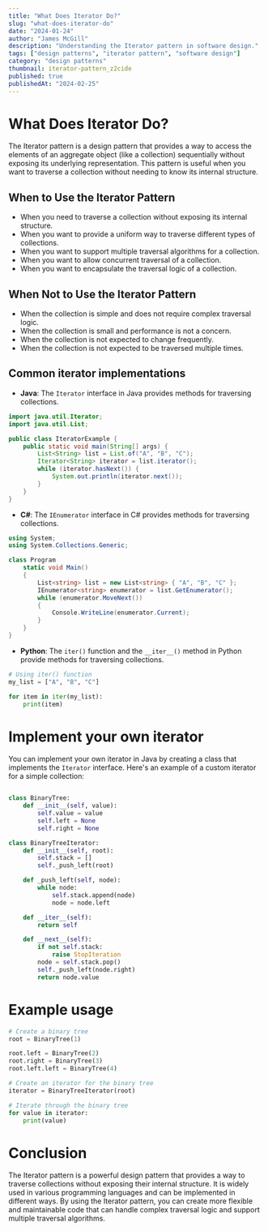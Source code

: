 ```yaml
---
title: "What Does Iterator Do?"
slug: "what-does-iterator-do"
date: "2024-01-24"
author: "James McGill"
description: "Understanding the Iterator pattern in software design."
tags: ["design patterns", "iterator pattern", "software design"]
category: "design patterns"
thumbnail: iterator-pattern_z2cide
published: true 
publishedAt: "2024-02-25"
---
```


# What Does Iterator Do?

The Iterator pattern is a design pattern that provides a way to access the elements of an aggregate object (like a collection) sequentially without exposing its underlying representation. This pattern is useful when you want to traverse a collection without needing to know its internal structure.

## When to Use the Iterator Pattern

- When you need to traverse a collection without exposing its internal structure.
- When you want to provide a uniform way to traverse different types of collections.
- When you want to support multiple traversal algorithms for a collection.
- When you want to allow concurrent traversal of a collection.
- When you want to encapsulate the traversal logic of a collection.

## When Not to Use the Iterator Pattern

- When the collection is simple and does not require complex traversal logic.
- When the collection is small and performance is not a concern.
- When the collection is not expected to change frequently.
- When the collection is not expected to be traversed multiple times.

## Common iterator implementations

- **Java**: The `Iterator` interface in Java provides methods for traversing collections.

```java
import java.util.Iterator;
import java.util.List;

public class IteratorExample {
    public static void main(String[] args) {
        List<String> list = List.of("A", "B", "C");
        Iterator<String> iterator = list.iterator();
        while (iterator.hasNext()) {
            System.out.println(iterator.next());
        }
    }
}
```

- **C#**: The `IEnumerator` interface in C# provides methods for traversing collections.

```csharp
using System;
using System.Collections.Generic;

class Program
    static void Main()
    {
        List<string> list = new List<string> { "A", "B", "C" };
        IEnumerator<string> enumerator = list.GetEnumerator();
        while (enumerator.MoveNext())
        {
            Console.WriteLine(enumerator.Current);
        }
    }
}
```

- **Python**: The `iter()` function and the `__iter__()` method in Python provide methods for traversing collections.

```python
# Using iter() function
my_list = ["A", "B", "C"]

for item in iter(my_list):
    print(item)
```

# Implement your own iterator

You can implement your own iterator in Java by creating a class that implements the `Iterator` interface. Here's an example of a custom iterator for a simple collection:

```python

class BinaryTree:
    def __init__(self, value):
        self.value = value
        self.left = None
        self.right = None

class BinaryTreeIterator:
    def __init__(self, root):
        self.stack = []
        self._push_left(root)

    def _push_left(self, node):
        while node:
            self.stack.append(node)
            node = node.left

    def __iter__(self):
        return self

    def __next__(self):
        if not self.stack:
            raise StopIteration
        node = self.stack.pop()
        self._push_left(node.right)
        return node.value
```

# Example usage

```python
# Create a binary tree
root = BinaryTree(1)

root.left = BinaryTree(2)
root.right = BinaryTree(3)
root.left.left = BinaryTree(4)

# Create an iterator for the binary tree
iterator = BinaryTreeIterator(root)

# Iterate through the binary tree
for value in iterator:
    print(value)
```

# Conclusion

The Iterator pattern is a powerful design pattern that provides a way to traverse collections without exposing their internal structure. It is widely used in various programming languages and can be implemented in different ways. By using the Iterator pattern, you can create more flexible and maintainable code that can handle complex traversal logic and support multiple traversal algorithms.
